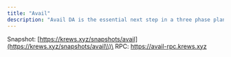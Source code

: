 ```yaml
---
title: "Avail"
description: "Avail DA is the essential next step in a three phase plan to provide an infrastructure layer to accelerate the unification of web3. Nexus is second, addressing cross chain composability and responsive."
---
```


Snapshot: [https://krews.xyz/snapshots/avail](https://krews.xyz/snapshots/avail\\)\
RPC: https://avail-rpc.krews.xyz